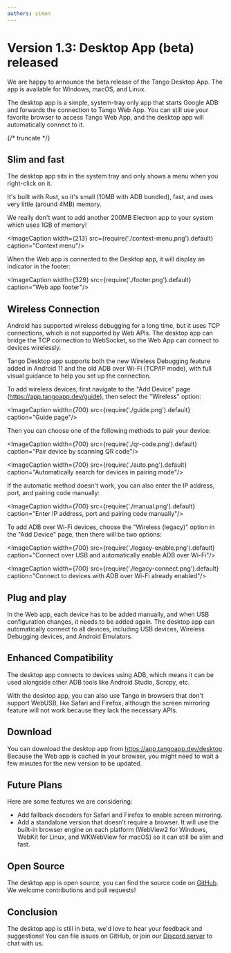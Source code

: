```yaml
---
authors: simon
---
```



# Version 1.3: Desktop App (beta) released

<head>
  <meta name="fediverse:creator" content="@yumechan@mastodon.social">
</head>

We are happy to announce the beta release of the Tango Desktop App. The app is available for Windows, macOS, and Linux.

The desktop app is a simple, system-tray only app that starts Google ADB and forwards the connection to Tango Web App. You can still use your favorite browser to access Tango Web App, and the desktop app will automatically connect to it.

{/* truncate */}

## Slim and fast

The desktop app sits in the system tray and only shows a menu when you right-click on it.

It's built with Rust, so it's small (10MB with ADB bundled), fast, and uses very little (around 4MB) memory.

We really don't want to add another 200MB Electron app to your system which uses 1GB of memory!

<ImageCaption width={213} src={require('./context-menu.png').default} caption="Context menu"/>

When the Web app is connected to the Desktop app, it will display an indicator in the footer:

<ImageCaption width={329} src={require('./footer.png').default} caption="Web app footer"/>

## Wireless Connection

Android has supported wireless debugging for a long time, but it uses TCP connections, which is not supported by Web APIs. The desktop app can bridge the TCP connection to WebSocket, so the Web App can connect to devices wirelessly.

Tango Desktop app supports both the new Wireless Debugging feature added in Android 11 and the old ADB over Wi-Fi (TCP/IP mode), with full visual guidance to help you set up the connection.

To add wireless devices, first navigate to the "Add Device" page (https://app.tangoapp.dev/guide), then select the "Wireless" option:

<ImageCaption width={700} src={require('./guide.png').default} caption="Guide page"/>

Then you can choose one of the following methods to pair your device:

<ImageCaption width={700} src={require('./qr-code.png').default} caption="Pair device by scanning QR code"/>

<ImageCaption width={700} src={require('./auto.png').default} caption="Automatically search for devices in pairing mode"/>

If the automatic method doesn't work, you can also enter the IP address, port, and pairing code manually:

<ImageCaption width={700} src={require('./manual.png').default} caption="Enter IP address, port and pairing code manually"/>

To add ADB over Wi-Fi devices, choose the "Wireless (legacy)" option in the "Add Device" page, then there will be two options:

<ImageCaption width={700} src={require('./legacy-enable.png').default} caption="Connect over USB and automatically enable ADB over Wi-Fi"/>

<ImageCaption width={700} src={require('./legacy-connect.png').default} caption="Connect to devices with ADB over Wi-Fi already enabled"/>

## Plug and play

In the Web app, each device has to be added manually, and when USB configuration changes, it needs to be added again. The desktop app can automatically connect to all devices, including USB devices, Wireless Debugging devices, and Android Emulators.

## Enhanced Compatibility

The desktop app connects to devices using ADB, which means it can be used alongside other ADB tools like Android Studio, Scrcpy, etc.

With the desktop app, you can also use Tango in browsers that don't support WebUSB, like Safari and Firefox, although the screen mirroring feature will not work because they lack the necessary APIs.

## Download

You can download the desktop app from https://app.tangoapp.dev/desktop. Because the Web app is cached in your browser, you might need to wait a few minutes for the new version to be updated.

## Future Plans

Here are some features we are considering:

* Add fallback decoders for Safari and Firefox to enable screen mirroring.
* Add a standalone version that doesn't require a browser. It will use the built-in browser engine on each platform (WebView2 for Windows, WebKit for Linux, and WKWebView for macOS) so it can still be slim and fast.

## Open Source

The desktop app is open source, you can find the source code on [GitHub](https://github.com/tango-adb/bridge-rs). We welcome contributions and pull requests!

## Conclusion

The desktop app is still in beta, we'd love to hear your feedback and suggestions! You can file issues on GitHub, or join our [Discord server](https://discord.gg/26k3ttC2PN) to chat with us.
